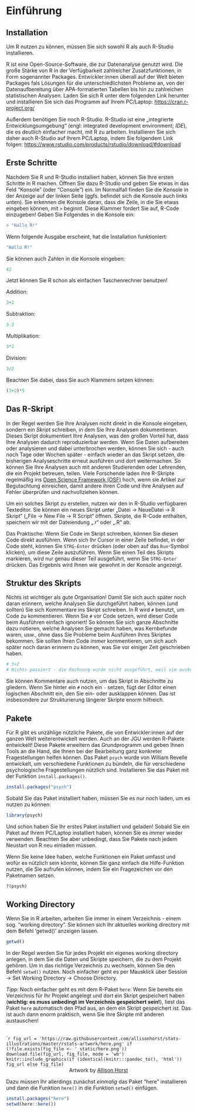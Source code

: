# Einführung

## Installation

Um R nutzen zu können, müssen Sie sich sowohl R als auch R-Studio installieren.

R ist eine Open-Source-Software, die zur Datenanalyse genutzt wird. Die große Stärke von R in der Verfügbarkeit zahlreicher Zusatzfunktionen, in Form sogenannter Packages. Entwickler:innen überall auf der Welt bieten Packages fals Lösungen für die unterschiedlichsten Probleme an, von der Datenaufbereitung über APA-formatierten Tabellen bis hin zu zahlreichen statistischen Analysen. Laden Sie sich R unter dem folgenden Link herunter und installieren Sie sich das Programm auf Ihrem PC/Laptop: [https://cran.r-project.org/](https://cran.r-project.org/)

Außerdem benötigen Sie noch R-Studio. R-Studio ist eine „integrierte Entwicklungsumgebung“ (engl: integrated development environment; *IDE*), die es deutlich einfacher macht, mit R zu arbeiten. Installieren Sie sich daher auch R-Studio auf Ihrem PC/Laptop, indem Sie folgendem Link folgen: [https://www.rstudio.com/products/rstudio/download/#download](https://www.rstudio.com/products/rstudio/download/#download)

## Erste Schritte

Nachdem Sie R und R-Studio installiert haben, können Sie Ihre ersten Schritte in R machen. Öffnen Sie dazu R-Studio und geben Sie etwas in das Feld "Konsole" (oder "Console") ein. Im Normalfall finden Sie die Konsole in der Anzeige auf der linken Seite (ggfs. befindet sich die Konsole auch links unten). Sie erkennen die Konsole daran, dass die Zeile, in die Sie etwas eingeben können, mit `>` beginnt. Diese Klammer fordert Sie auf, R-Code einzugeben! Geben Sie Folgendes in die Konsole ein:

```R
> "Hallo R!"
```
  
Wenn folgende Ausgabe erscheint, hat die Installation funktioniert:

```r
"Hallo R!"
```

Sie können auch Zahlen in die Konsole eingeben:

```r
42
```

Jetzt können Sie R schon als einfachen Taschenrechner benutzen! 

Addition:

```r
3+2
```

Subtraktion:

```r
3-2
```

Multiplikation:

```r
3*2
```

Division:

```r
3/2
```

Beachten Sie dabei, dass Sie auch Klammern setzen können:


```r
(3+2)*5
```


## Das R-Skript

In der Regel werden Sie Ihre Analysen nicht direkt in die Konsole eingeben, sondern ein *Skript* schreiben, in dem Sie Ihre Analysen dokumentieren. Dieses Skript dokumentiert Ihre Analysen, was den großen Vorteil hat, dass Ihre Analysen dadurch reproduzierbar werden. Wenn Sie Daten aufbereiten oder analysieren und dabei unterbrochen werden, können Sie sich - auch noch Tage oder Wochen später - einfach wieder an das Skript setzen, die bisherigen Analyseschritte erneut ausführen und dort weitermachen. So können Sie Ihre Analysen auch mit anderen Studierenden oder Lehrenden, die ein Projekt betreuen, teilen. Viele Forschende laden ihre R-Skripte regelmäßig ins [Open Science Framework (OSF)](osf.io) hoch, wenn sie Artikel zur Begutachtung einreichen, damit andere ihren Code und ihre Analysen auf Fehler überprüfen und nachvollziehen können.

Um ein solches Skript zu erstellen, nutzen wir den in R-Studio verfügbaren Texteditor. Sie können ein neues Skript unter „Datei $\to$ NeueDatei $\to$ R Skript“ („File $\to$ New File $\to$ R Script“ öffnen. Skripte, die R-Code enthalten, speichern wir mit der Dateiendung „.r“ oder „.R“ ab.

Das Praktische: Wenn Sie Code im Skript schreiben, können Sie diesen Code direkt ausführen. Wenn sich Ihr Cursor in einer Zeile befindet, in der Code steht, können Sie `STRG-Enter` drücken (oder oben auf das `Run`-Symbol klicken), um diese Zeile auszuführen. Wenn Sie einen Teil des Skripts markieren, wird nur genau dieser Teil ausgeführt, wenn Sie `STRG-Enter` drücken. Das Ergebnis wird Ihnen wie gewohnt in der Konsole angezeigt.

## Struktur des Skripts

Nichts ist wichtiger als gute Organisation! Damit Sie sich auch später noch daran erinnern, welche Analysen Sie durchgeführt haben, können (und sollten) Sie sich Kommentare ins Skript schreiben. In R wird `#` benutzt, um Code zu kommentieren. Wenn Sie `#` vor Code setzen, wird dieser Code beim Ausführen einfach ignoriert! So können Sie sich ganze Abschnitte dazu notieren, welche Analysen Sie gemacht haben, was Kernbefunde waren, usw., ohne dass Sie Probleme beim Ausführen Ihres Skriptes bekommen. Sie sollten Ihren Code *immer* kommentieren, um sich auch später noch daran erinnern zu können, was Sie vor einiger Zeit geschrieben haben.

```R
# 3+2
# Nichts passiert - die Rechnung wurde nicht ausgeführt, weil sie auskommentiert ist
```

Sie können Kommentare auch nutzen, um das Skript in Abschnitte zu gliedern. Wenn Sie hinter ein `#` noch ein `-` setzen, fügt der Editor einen logischen Abschnitt ein, den Sie ein- oder ausklappen können. Das ist insbesondere zur Strukturierung längerer Skripte enorm hilfreich.

## Pakete

Für R gibt es unzählige nützliche Pakete, die von Entwickler:innen auf der ganzen Welt weiterentwickelt werden. Auch an der JGU werden R-Pakete entwickelt! Diese Pakete erweitern das Grundprogramm und geben Ihnen Tools an die Hand, die Ihnen bei der Bearbeitung ganz konkreter Fragestellungen helfen können. Das Paket `psych` wurde von William Revelle entwickelt, um verschiedene Funktionen zu bündeln, die für verschiedene psychologische Fragestellungen nützlich sind. Installieren Sie das Paket mit der Funktion `install.packages()`.

```R
install.packages("psych")
```

Sobald Sie das Paket installiert haben, müssen Sie es nur noch laden, um es nutzen zu können:

```R
library(psych)
```

Und schon haben Sie Ihr erstes Paket installiert und geladen! Sobald Sie ein Paket auf Ihrem PC/Laptop installiert haben, können Sie es immer wieder verwenden. Beachten Sie aber unbedingt, dass Sie Pakete nach jedem Neustart von R neu einladen müssen.

Wenn Sie keine Idee haben, welche Funktionen ein Paket umfasst und wofür es nützlich sein könnte, können Sie ganz einfach die Hilfe-Funktion nutzen, die Sie aufrufen können, indem Sie ein Fragezeichen vor den Paketnamen setzen.

```R
?(psych)
```

## Working Directory

Wenn Sie in R arbeiten, arbeiten Sie immer in einem Verzeichnis - einem sog. "working directory". Sie können sich Ihr aktuelles working directory mit dem Befehl 'getwd()' anzeigen lassen.

```r
getwd()
```

In der Regel werden Sie für jedes Projekt ein eigenes working directory anlegen, in dem Sie die Daten und Skripte speichern, die zu dem Projekt gehören. Um in das richtige Verzeichnis zu wechseln, können Sie den Befehl `setwd()` nutzen. Noch einfacher geht es per Mausklick über Session &#8594;  Set Working Directory &#8594;  Choose Directory.

*Tipp*: Noch einfacher geht es mit dem R-Paket `here`: Wenn Sie bereits ein Verzeichnis für Ihr Projekt angelegt und dort ein Skript gespeichert haben (**wichtig: es muss unbedingt im Verzeichnis gespeichert sein!**), liest das Paket `here`  automatisch den Pfad aus, an dem ein Skript gespeichert ist. Das ist auch dann enorm praktisch, wenn Sie Ihre Skripte mit anderen austauschen! 

<br>
````r
fig_url = 'https://raw.githubusercontent.com/allisonhorst/stats-illustrations/master/rstats-artwork/here.png'
if (!file.exists(fig_file <- '_static/here.png'))
  download.file(fig_url, fig_file, mode = 'wb')
knitr::include_graphics(if (identical(knitr:::pandoc_to(), 'html')) fig_url else fig_file)
```
<center>
Artwork by [Allison Horst](https://github.com/allisonhorst/stats-illustrations)
</center>

Dazu müssen Ihr allerdings zunächst *einmalig* das Paket "here" installieren und dann die Funktion `here()` in die Funktion `setwd()` einfügen. 
 
```R
install.packages("here")
setwd(here::here())
```
